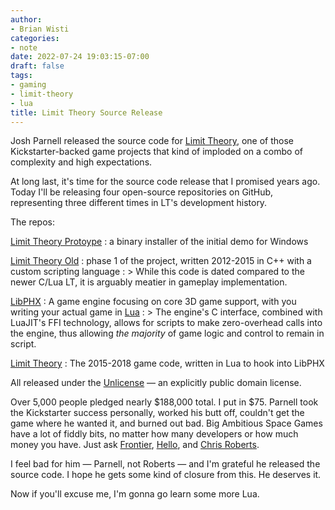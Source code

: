 ```yaml
---
author:
- Brian Wisti
categories:
- note
date: 2022-07-24 19:03:15-07:00
draft: false
tags:
- gaming
- limit-theory
- lua
title: Limit Theory Source Release
---
```


Josh Parnell released the source code for [Limit Theory][limit-theory], one of
those Kickstarter-backed game projects that kind of imploded on a combo of
complexity and high expectations.

[limit-theory]: https://web.archive.org/web/20241226213032/http://ltheory.com/

<Quote
  from="Josh Parnell"
  cite="https://www.kickstarter.com/projects/joshparnell/limit-theory-an-infinite-procedural-space-game/posts/3564318"
  title="Limit Theory Update 54: Source Code Release">
At long last, it's time for the source code release that I promised years ago.
Today I'll be releasing four open-source repositories on GitHub, representing three different times in LT's development history.
</Quote>

The repos:

[Limit Theory Protoype](https://github.com/JoshParnell/ltprototype)
: a binary installer of the initial demo for Windows

[Limit Theory Old](https://github.com/JoshParnell/ltheory-old)
: phase 1 of the project, written 2012-2015 in C++ with a custom scripting language
: > While this code is dated compared to the newer C/Lua LT, it is arguably meatier in gameplay implementation.

[LibPHX](https://github.com/JoshParnell/libphx)
: A game engine focusing on core 3D game support, with you writing your actual game in [Lua][lua]
: > The engine's C interface, combined with LuaJIT's FFI technology, allows for scripts to make zero-overhead calls into the engine, thus allowing *the majority* of game logic and control to remain in script.

[Limit Theory](https://github.com/JoshParnell/ltheory)
: The 2015-2018 game code, written in Lua to hook into LibPHX

[lua]: https://lualang.org

All released under the [Unlicense][unlicense] — an explicitly public domain
license.

[unlicense]: https://unlicense.org

Over 5,000 people pledged nearly $188,000 total. I put in $75. Parnell took the
Kickstarter success personally, worked his butt off, couldn't get the game
where he wanted it, and burned out bad. Big Ambitious Space Games have a lot of
fiddly bits, no matter how many developers or how much money you have. Just ask
[Frontier][elite], [Hello][nms], and [Chris Roberts][star-citizen].

[elite]: https://www.elitedangerous.com
[nms]: https://www.nomanssky.com
[star-citizen]: https://robertsspaceindustries.com/star-citizen/



I feel bad for him — Parnell, not Roberts — and I'm grateful he released the source code. I hope he gets some kind of closure from this. He deserves it.

Now if you'll excuse me, I'm gonna go learn some more Lua.

